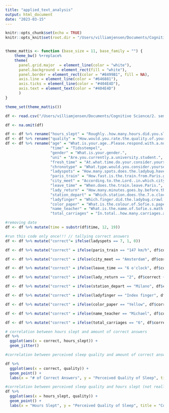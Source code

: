 ```yaml
---
title: "applied_text_analysis"
output: html_document
date: "2023-03-15"
---
```


```r
knitr::opts_chunk$set(echo = TRUE)
knitr::opts_knit$set(root.dir = "/Users/villiamjensen/Documents/Cognitive Science/2. semester/Applied Cognitive Science")


theme_mattis <- function (base_size = 11, base_family = "") {
    theme_bw() %+replace% 
    theme(
      panel.grid.major  = element_line(color = "white"),
      panel.background = element_rect(fill = "white"),
      panel.border = element_rect(color = "#8499B1", fill = NA),
      axis.line = element_line(color = "#646881"),
      axis.ticks = element_line(color = "#404E4D"),
      axis.text = element_text(color = "#404E4D")
      )
}

theme_set(theme_mattis())
```


```r
df <- read.csv("/Users/villiamjensen/Documents/Cognitive Science/2. semester/Applied Cognitive Science/Study on Sleep and Attention (svar) - Formularsvar 1.csv")

df <- na.omit(df)

df <- df %>% rename("hours_slept" = "Roughly..how.many.hours.did.you.sleep.last.night.")
df <- df %>% rename("quality" = "How.would.you.rate.the.quality.of.your.last.night.s.sleep.")
df <- df %>% rename("age" = "What.is.your.age..Please.respond.with.a.number.only",
                    "time" = "Tidsstempel",
                    "gender" = "What.is.your.gender.",
                    "uni" = "Are.you.currently.a.university.student.",
                    "fresh_time" = "At.what.time.do.your.consider.yourself.most.fresh.",
                    "chronotype" = "What.type.would.you.consider.yourself.most.",
                    "ladyspots" = "How.many.spots.does.the.ladybug.have.in.total.",
                    "paris_train" = "How.fast.is.the.train.from.Paris.going.",
                    "city_meet" = "According.to.the.Lord..in.which.city.will.the.trains.meet.",
                    "leave_time" = "When.does.the.train.leave.Paris.",
                    "lady_return" = "How.many.minutes.goes.by.before.the.ladybug.is.back.",
                    "station_depart" = "Which.station.does.the.7.o.clock.train.depart.from.",
                    "ladyfinger" = "Which.finger.did.the.ladybug.crawl.up.on.",
                    "color_paper" = "What.is.the.colour.of.Sofie.s.paper.",
                    "name_teacher" = "What.is.the.name.of.Sofie.s.math.teacher.",
                    "total_carriages" = "In.total..how.many.carriages.are.there.in.total.")

#removing date
df <- df %>% mutate(time = substr(df$time, 12, 19))

#run this code only once!!! // tallying correct answers
df <- df %>% mutate("correct"= ifelse(ladyspots == 7, 1, 0))

df <- df %>% mutate("correct" = ifelse(paris_train == "147 km/h", df$correct + 1, df$correct + 0))

df <- df %>% mutate("correct" = ifelse(city_meet == "Amsterdam", df$correct + 1, df$correct + 0))

df <- df %>% mutate("correct" = ifelse(leave_time == "6 o'clock", df$correct + 1, df$correct + 0))

df <- df %>% mutate("correct" = ifelse(lady_return == "2", df$correct + 1, df$correct + 0))

df <- df %>% mutate("correct" = ifelse(station_depart == "Milano", df$correct + 1, df$correct + 0))

df <- df %>% mutate("correct" = ifelse(ladyfinger == "Index finger", df$correct + 1, df$correct + 0))

df <- df %>% mutate("correct" = ifelse(color_paper == "Yellow", df$correct + 1, df$correct + 0))

df <- df %>% mutate("correct" = ifelse(name_teacher == "Michael", df$correct + 1, df$correct + 0))

df <- df %>% mutate("correct" = ifelse(total_carriages == "6", df$correct + 1, df$correct + 0))

```


```r
# correlation between hours slept and amount of correct answers
df %>% 
  ggplot(aes(x = correct, hours_slept)) +
  geom_jitter()
```

```r
#correlation between perceived sleep quality and amount of correct answers

df %>% 
  ggplot(aes(x = correct, quality)) +
  geom_point() +
  labs(x = "# of Correct Answers", y = "Perceived Quality of Sleep", title = "Correlation Between Perceived Sleep Quality and # of Correct Answers")
```

```r
#correlation between perceived sleep quality and hours slept (not really relevant)
df %>% 
  ggplot(aes(x = hours_slept, quality)) +
  geom_point() +
  labs(x = "Hours Slept", y = "Perceived Quality of Sleep", title = "Correlation Between Perceived Perceived Sleep Quality and Hours Slept")
```

```r

```



